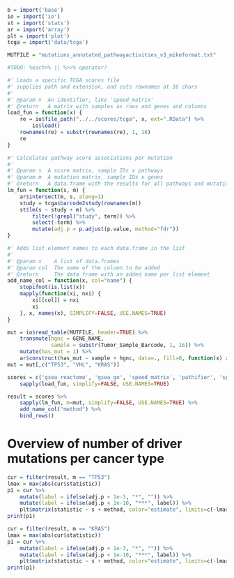 ```r
b = import('base')
io = import('io')
st = import('stats')
ar = import('array')
plt = import('plot')
tcga = import('data/tcga')

MUTFILE = "mutations_annotated_pathwayactivities_v3_mikeformat.txt"

#TODO: %each>% || %>>% operator?

#' Loads a specific TCGA scores file
#' supplies path and extension, and cuts rownames at 16 chars
#'
#' @param x  An identifier, like 'speed_matrix'
#' @return   A matrix with samples as rows and genes and columns
load_fun = function(x) {
    re = io$file_path("../../scores/tcga", x, ext=".RData") %>%
        io$load()
    rownames(re) = substr(rownames(re), 1, 16)
    re
}

#' Calculates pathway score associations per mutation
#'
#' @param s  A score matrix, sample IDs x pathways
#' @param m  A mutation matrix, sample IDs x genes
#' @return   A data.frame with the results for all pathways and mutations
lm_fun = function(s, m) {
    ar$intersect(m, s, along=1)
    study = tcga$barcode2study(rownames(m))
    st$lm(s ~ study + m) %>%
        filter(!grepl("study", term)) %>%
        select(-term) %>%
        mutate(adj.p = p.adjust(p.value, method="fdr"))
}

#' Adds list element names to each data.frame in the list
#'
#' @param x    A list of data.frames
#' @param col  The name of the column to be added
#' @return     The data frame with an added name per list element
add_name_col = function(x, col="name") {
    stopifnot(is.list(x))
    mapply(function(xi, nxi) {
        xi[[col]] = nxi
        xi
    }, x, names(x), SIMPLIFY=FALSE, USE.NAMES=TRUE)
}

mut = io$read_table(MUTFILE, header=TRUE) %>%
    transmute(hgnc = GENE_NAME,
              sample = substr(Tumor_Sample_Barcode, 1, 16)) %>%
    mutate(has_mut = 1) %>%
    ar$construct(has_mut ~ sample + hgnc, data=., fill=0, function(x) x[1])
mut = mut[,c("TP53", "VHL", "KRAS")]

scores = c('gsea_reactome', 'gsea_go', 'speed_matrix', 'pathifier', 'spia') %>%
    sapply(load_fun, simplify=FALSE, USE.NAMES=TRUE)

result = scores %>%
    sapply(lm_fun, m=mut, simplify=FALSE, USE.NAMES=TRUE) %>%
    add_name_col("method") %>%
    bind_rows()

```

# Overview of number of driver mutations per cancer type

```r
cur = filter(result, m == "TP53")
lmax = max(abs(cur$statistic))
p1 = cur %>%
    mutate(label = ifelse(adj.p < 1e-3, "*", "")) %>%
    mutate(label = ifelse(adj.p < 1e-10, "***", label)) %>%
    plt$matrix(statistic ~ s + method, color="estimate", limits=c(-lmax,lmax))
print(p1)
```

```r
cur = filter(result, m == "KRAS")
lmax = max(abs(cur$statistic))
p1 = cur %>%
    mutate(label = ifelse(adj.p < 1e-3, "*", "")) %>%
    mutate(label = ifelse(adj.p < 1e-10, "***", label)) %>%
    plt$matrix(statistic ~ s + method, color="estimate", limits=c(-lmax,lmax))
print(p1)
```
